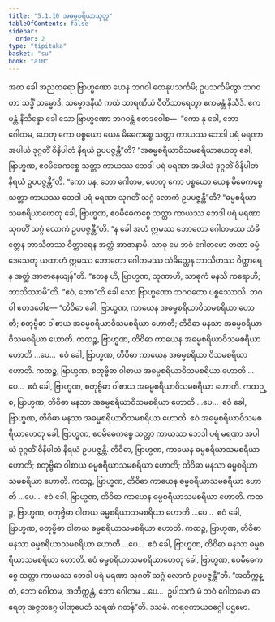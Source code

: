 ```yaml
---
title: "5.1.10 အဓမ္မစရိယာသုတ္တ"
tableOfContents: false
sidebar:
  order: 2
type: "tipitaka"
basket: "su"
book: "a10"
---
```



<DynamicBreadcrumb />

<Division number="220" book="a10">

<Paragraph number="1500" book="a10">
အထ ခေါ အညတရော ဗြာဟ္မဏော ယေန ဘဂဝါ တေနုပသင်္ကမိ; ဥပသင်္ကမိတွာ ဘဂဝတာ သဒ္ဓိံ သမ္မောဒိ. သမ္မောဒနီယံ ကထံ သာရဏီယံ ဝီတိသာရေတွာ ဧကမန္တံ နိသီဒိ. ဧကမန္တံ နိသိန္နော ခေါ သော ဗြာဟ္မဏော ဘဂဝန္တံ ဧတဒဝေါစ—  “ကော နု ခေါ, ဘော ဂေါတမ, ဟေတု ကော ပစ္စယော ယေန မိဓေကစ္စေ သတ္တာ ကာယဿ ဘေဒါ ပရံ မရဏာ အပါယံ ဒုဂ္ဂတိံ ဝိနိပါတံ နိရယံ ဥပပဇ္ဇန္တီ”တိ? “အဓမ္မစရိယာဝိသမစရိယာဟေတု ခေါ, ဗြာဟ္မဏ, ဧဝမိဓေကစ္စေ သတ္တာ ကာယဿ ဘေဒါ ပရံ မရဏာ အပါယံ ဒုဂ္ဂတိံ ဝိနိပါတံ နိရယံ ဥပပဇ္ဇန္တီ”တိ.
</Paragraph>

<Paragraph number="1501" book="a10">
“ကော ပန, ဘော ဂေါတမ, ဟေတု ကော ပစ္စယော ယေန မိဓေကစ္စေ သတ္တာ ကာယဿ ဘေဒါ ပရံ မရဏာ သုဂတိံ သဂ္ဂံ လောကံ ဥပပဇ္ဇန္တီ”တိ? “ဓမ္မစရိယာသမစရိယာဟေတု ခေါ, ဗြာဟ္မဏ, ဧဝမိဓေကစ္စေ သတ္တာ ကာယဿ ဘေဒါ ပရံ မရဏာ သုဂတိံ သဂ္ဂံ လောကံ ဥပပဇ္ဇန္တီ”တိ.
</Paragraph>

<Paragraph number="1502" book="a10">
“န ခေါ အဟံ ဣမဿ ဘောတော ဂေါတမဿ သံခိတ္တေန ဘာသိတဿ ဝိတ္ထာရေန အတ္ထံ အာဇာနာမိ. သာဓု မေ ဘဝံ ဂေါတမော တထာ ဓမ္မံ ဒေသေတု ယထာဟံ ဣမဿ ဘောတော ဂေါတမဿ သံခိတ္တေန ဘာသိတဿ ဝိတ္ထာရေန အတ္ထံ အာဇာနေယျန်”တိ. “တေန ဟိ, ဗြာဟ္မဏ, သုဏာဟိ, သာဓုကံ မနသိ ကရောဟိ; ဘာသိဿာမီ”တိ. “ဧဝံ, ဘော”တိ ခေါ သော ဗြာဟ္မဏော ဘဂဝတော ပစ္စဿောသိ. ဘဂဝါ ဧတဒဝေါစ—
</Paragraph>

<Paragraph number="1503" book="a10">
“တိဝိဓာ ခေါ, ဗြာဟ္မဏ, ကာယေန အဓမ္မစရိယာဝိသမစရိယာ ဟောတိ; စတုဗ္ဗိဓာ ဝါစာယ အဓမ္မစရိယာဝိသမစရိယာ ဟောတိ; တိဝိဓာ မနသာ အဓမ္မစရိယာဝိသမစရိယာ ဟောတိ.
</Paragraph>

<Paragraph number="1504" book="a10">
ကထဉ္စ, ဗြာဟ္မဏ, တိဝိဓာ ကာယေန အဓမ္မစရိယာဝိသမစရိယာ ဟောတိ …ပေ…  ဧဝံ ခေါ, ဗြာဟ္မဏ, တိဝိဓာ ကာယေန အဓမ္မစရိယာ ဝိသမစရိယာ ဟောတိ.
</Paragraph>

<Paragraph number="1505" book="a10">
ကထဉ္စ, ဗြာဟ္မဏ, စတုဗ္ဗိဓာ ဝါစာယ အဓမ္မစရိယာဝိသမစရိယာ ဟောတိ …ပေ…  ဧဝံ ခေါ, ဗြာဟ္မဏ, စတုဗ္ဗိဓာ ဝါစာယ အဓမ္မစရိယာဝိသမစရိယာ ဟောတိ.
</Paragraph>

<Paragraph number="1506" book="a10">
ကထဉ္စ, ဗြာဟ္မဏ, တိဝိဓာ မနသာ အဓမ္မစရိယာဝိသမစရိယာ ဟောတိ …ပေ…  ဧဝံ ခေါ, ဗြာဟ္မဏ, တိဝိဓာ မနသာ အဓမ္မစရိယာဝိသမစရိယာ ဟောတိ. ဧဝံ အဓမ္မစရိယာဝိသမစရိယာဟေတု ခေါ, ဗြာဟ္မဏ, ဧဝမိဓေကစ္စေ သတ္တာ ကာယဿ ဘေဒါ ပရံ မရဏာ အပါယံ ဒုဂ္ဂတိံ ဝိနိပါတံ နိရယံ ဥပပဇ္ဇန္တိ.
</Paragraph>

<Paragraph number="1507" book="a10">
တိဝိဓာ, ဗြာဟ္မဏ, ကာယေန ဓမ္မစရိယာသမစရိယာ ဟောတိ; စတုဗ္ဗိဓာ ဝါစာယ ဓမ္မစရိယာသမစရိယာ ဟောတိ; တိဝိဓာ မနသာ ဓမ္မစရိယာသမစရိယာ ဟောတိ.
</Paragraph>

<Paragraph number="1508" book="a10">
ကထဉ္စ, ဗြာဟ္မဏ, တိဝိဓာ ကာယေန ဓမ္မစရိယာသမစရိယာ ဟောတိ …ပေ…  ဧဝံ ခေါ, ဗြာဟ္မဏ, တိဝိဓာ ကာယေန ဓမ္မစရိယာသမစရိယာ ဟောတိ.
</Paragraph>

<Paragraph number="1509" book="a10">
ကထဉ္စ, ဗြာဟ္မဏ, စတုဗ္ဗိဓာ ဝါစာယ ဓမ္မစရိယာသမစရိယာ ဟောတိ …ပေ…  ဧဝံ ခေါ, ဗြာဟ္မဏ, စတုဗ္ဗိဓာ ဝါစာယ ဓမ္မစရိယာသမစရိယာ ဟောတိ.
</Paragraph>

<Paragraph number="1510" book="a10">
ကထဉ္စ, ဗြာဟ္မဏ, တိဝိဓာ မနသာ ဓမ္မစရိယာသမစရိယာ ဟောတိ …ပေ…  ဧဝံ ခေါ, ဗြာဟ္မဏ, တိဝိဓာ မနသာ ဓမ္မစရိယာသမစရိယာ ဟောတိ. ဧဝံ ဓမ္မစရိယာသမစရိယာဟေတု ခေါ, ဗြာဟ္မဏ, ဧဝမိဓေကစ္စေ သတ္တာ ကာယဿ ဘေဒါ ပရံ မရဏာ သုဂတိံ သဂ္ဂံ လောကံ ဥပပဇ္ဇန္တီ”တိ.
</Paragraph>

<Paragraph number="1511" book="a10">
“အဘိက္ကန္တံ, ဘော ဂေါတမ, အဘိက္ကန္တံ, ဘော ဂေါတမ …ပေ…  ဥပါသကံ မံ ဘဝံ ဂေါတမော ဓာရေတု အဇ္ဇတဂ္ဂေ ပါဏုပေတံ သရဏံ ဂတန်”တိ.

</Paragraph>
</Division>

<Paragraph number="1512" type="center" book="a10">
ဒသမံ.



</Paragraph>

<Paragraph number="1513" type="center" book="a10">
ကရဇကာယဝဂ္ဂေါ ပဌမော.
</Paragraph>